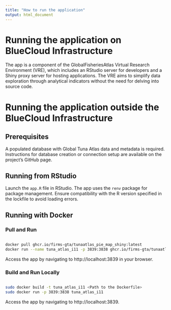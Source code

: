 ```yaml
---
title: "How to run the application"
output: html_document
---
```


# Running the application on BlueCloud Infrastructure

The app is a component of the GlobalFisheriesAtlas Virtual Research Environment (VRE), which includes an RStudio server for developers and a Shiny proxy server for hosting applications. The VRE aims to simplify data exploration through analytical indicators without the need for delving into source code.

# Running the application outside the BlueCloud Infrastructure

## Prerequisites

A populated database with Global Tuna Atlas data and metadata is required. Instructions for database creation or connection setup are available on the project's GitHub page.

## Running from RStudio

Launch the `app.R` file in RStudio. The app uses the `renv` package for package management. Ensure compatibility with the R version specified in the lockfile to avoid loading errors.

## Running with Docker

### Pull and Run

```sh

docker pull ghcr.io/firms-gta/tunaatlas_pie_map_shiny:latest
docker run --name tuna_atlas_i11 -p 3839:3838 ghcr.io/firms-gta/tunaatlas_pie_map_shiny
```

Access the app by navigating to http://localhost:3839 in your browser.

### Build and Run Locally

```sh

sudo docker build -t tuna_atlas_i11 <Path to the Dockerfile>
sudo docker run -p 3839:3838 tuna_atlas_i11
```

Access the app by navigating to http://localhost:3839.